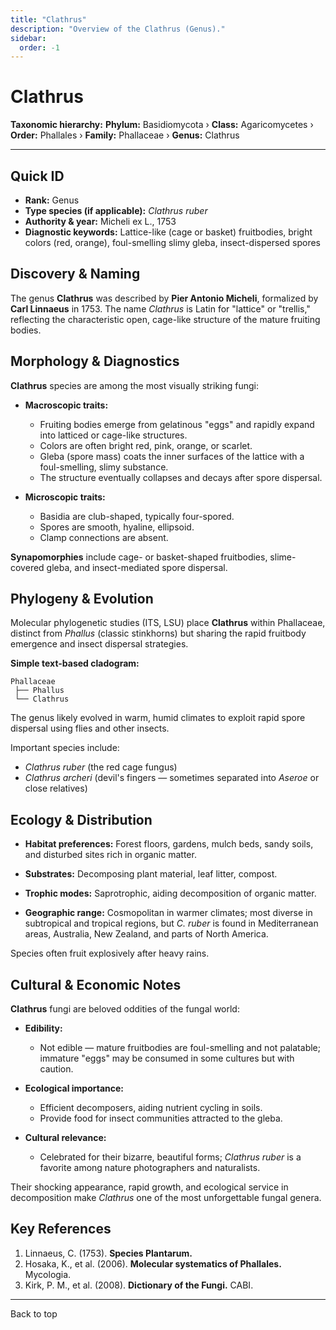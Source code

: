 ```yaml
---
title: "Clathrus"
description: "Overview of the Clathrus (Genus)."
sidebar:
  order: -1
---
```



# Clathrus <Badge variant="note" text="Genus" />

**Taxonomic hierarchy:** **Phylum:** Basidiomycota › **Class:** Agaricomycetes › **Order:** Phallales › **Family:** Phallaceae › **Genus:** Clathrus

---

## Quick ID
* **Rank:** Genus  
* **Type species (if applicable):** _Clathrus ruber_  
* **Authority & year:** Micheli ex L., 1753  
* **Diagnostic keywords:** Lattice-like (cage or basket) fruitbodies, bright colors (red, orange), foul-smelling slimy gleba, insect-dispersed spores  

## Discovery & Naming
The genus **Clathrus** was described by **Pier Antonio Micheli**, formalized by **Carl Linnaeus** in 1753. The name _Clathrus_ is Latin for "lattice" or "trellis," reflecting the characteristic open, cage-like structure of the mature fruiting bodies.

## Morphology & Diagnostics
**Clathrus** species are among the most visually striking fungi:

- **Macroscopic traits:**
  - Fruiting bodies emerge from gelatinous "eggs" and rapidly expand into latticed or cage-like structures.
  - Colors are often bright red, pink, orange, or scarlet.
  - Gleba (spore mass) coats the inner surfaces of the lattice with a foul-smelling, slimy substance.
  - The structure eventually collapses and decays after spore dispersal.

- **Microscopic traits:**
  - Basidia are club-shaped, typically four-spored.
  - Spores are smooth, hyaline, ellipsoid.
  - Clamp connections are absent.

**Synapomorphies** include cage- or basket-shaped fruitbodies, slime-covered gleba, and insect-mediated spore dispersal.

## Phylogeny & Evolution
Molecular phylogenetic studies (ITS, LSU) place **Clathrus** within Phallaceae, distinct from _Phallus_ (classic stinkhorns) but sharing the rapid fruitbody emergence and insect dispersal strategies.

**Simple text-based cladogram:**
```
Phallaceae
 ├── Phallus
 └── Clathrus
```
The genus likely evolved in warm, humid climates to exploit rapid spore dispersal using flies and other insects.

Important species include:

- _Clathrus ruber_ (the red cage fungus)
- _Clathrus archeri_ (devil's fingers — sometimes separated into _Aseroe_ or close relatives)

## Ecology & Distribution
- **Habitat preferences:** Forest floors, gardens, mulch beds, sandy soils, and disturbed sites rich in organic matter.
- **Substrates:** Decomposing plant material, leaf litter, compost.

- **Trophic modes:** Saprotrophic, aiding decomposition of organic matter.

- **Geographic range:** Cosmopolitan in warmer climates; most diverse in subtropical and tropical regions, but _C. ruber_ is found in Mediterranean areas, Australia, New Zealand, and parts of North America.

Species often fruit explosively after heavy rains.

## Cultural & Economic Notes
**Clathrus** fungi are beloved oddities of the fungal world:

- **Edibility:**
  - Not edible — mature fruitbodies are foul-smelling and not palatable; immature "eggs" may be consumed in some cultures but with caution.

- **Ecological importance:**
  - Efficient decomposers, aiding nutrient cycling in soils.
  - Provide food for insect communities attracted to the gleba.

- **Cultural relevance:**
  - Celebrated for their bizarre, beautiful forms; _Clathrus ruber_ is a favorite among nature photographers and naturalists.

Their shocking appearance, rapid growth, and ecological service in decomposition make _Clathrus_ one of the most unforgettable fungal genera.

## Key References
1. Linnaeus, C. (1753). **Species Plantarum.**  
2. Hosaka, K., et al. (2006). **Molecular systematics of Phallales.** Mycologia.  
3. Kirk, P. M., et al. (2008). **Dictionary of the Fungi.** CABI.

---

<LinkButton href="#top" variant="minimal" icon="arrow-up">
  Back to top
</LinkButton>
